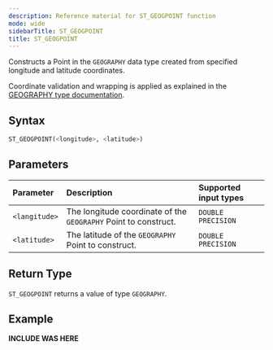 ```yaml
---
description: Reference material for ST_GEOGPOINT function
mode: wide
sidebarTitle: ST_GEOGPOINT
title: ST_GEOGPOINT
---
```



Constructs a Point in the `GEOGRAPHY` data type created from specified longitude and latitude coordinates.

Coordinate validation and wrapping is applied as explained in the [GEOGRAPHY type documentation](/sql_reference/geography-data-type#normalization).

## Syntax


```sql
ST_GEOGPOINT(<longitude>, <latitude>)
```

## Parameters 


| Parameter | Description                                                                                                         | Supported input types |
| :--------- | :------------------------------------------------------------------------------------------------------------------- | :-------------------|
| `<langitude>`   | The longitude coordinate of the `GEOGRAPHY` Point to construct. | `DOUBLE PRECISION` |
| `<latitude>`   | The latitude of the `GEOGRAPHY` Point to construct. | `DOUBLE PRECISION` |

## Return Type
`ST_GEOGPOINT` returns a value of type `GEOGRAPHY`.

## Example


**INCLUDE WAS HERE**

